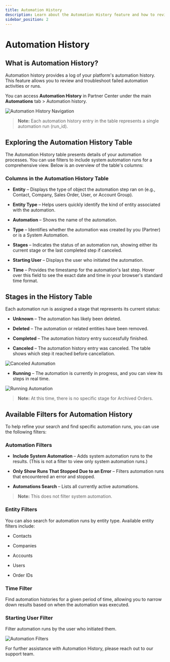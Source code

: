 ```yaml
---
title: Automation History
description: Learn about the Automation History feature and how to review and troubleshoot automation activities or runs.
sidebar_position: 2
---
```


# Automation History

## What is Automation History?

Automation history provides a log of your platform's automation history. This feature allows you to review and troubleshoot failed automation activities or runs.

You can access **Automation History** in Partner Center under the main **Automations** tab > Automation history.

![Automation History Navigation](/img/automations/automation-history/image1.png)

> **Note:** Each automation history entry in the table represents a single automation run (run_id).

## Exploring the Automation History Table

The Automation History table presents details of your automation processes. You can use filters to include system automation runs for a comprehensive view. Below is an overview of the table's columns:

### Columns in the Automation History Table

- **Entity** – Displays the type of object the automation step ran on (e.g., Contact, Company, Sales Order, User, or Account Group).

- **Entity Type** – Helps users quickly identify the kind of entity associated with the automation.

- **Automation** – Shows the name of the automation.

- **Type** – Identifies whether the automation was created by you (Partner) or is a System Automation.

- **Stages** – Indicates the status of an automation run, showing either its current stage or the last completed step if canceled.

- **Starting User** – Displays the user who initiated the automation.

- **Time** – Provides the timestamp for the automation's last step. Hover over this field to see the exact date and time in your browser's standard time format.

## Stages in the History Table

Each automation run is assigned a stage that represents its current status:

- **Unknown** – The automation has likely been deleted.

- **Deleted** – The automation or related entities have been removed.

- **Completed** – The automation history entry successfully finished.

- **Canceled** – The automation history entry was canceled. The table shows which step it reached before cancellation.

![Canceled Automation](/img/automations/automation-history/image2.png)

- **Running** – The automation is currently in progress, and you can view its steps in real time.

![Running Automation](/img/automations/automation-history/image3.png)

> **Note:** At this time, there is no specific stage for Archived Orders.

## Available Filters for Automation History

To help refine your search and find specific automation runs, you can use the following filters:

### Automation Filters

- **Include System Automation** – Adds system automation runs to the results. (This is not a filter to view only system automation runs.)

- **Only Show Runs That Stopped Due to an Error** – Filters automation runs that encountered an error and stopped.

- **Automations Search** – Lists all currently active automations.

> **Note:** This does not filter system automation.

### Entity Filters

You can also search for automation runs by entity type. Available entity filters include:

- Contacts

- Companies

- Accounts

- Users

- Order IDs

### Time Filter

Find automation histories for a given period of time, allowing you to narrow down results based on when the automation was executed.

### Starting User Filter

Filter automation runs by the user who initiated them.

![Automation Filters](/img/automations/automation-history/image4.png)

For further assistance with Automation History, please reach out to our support team.